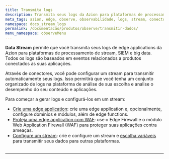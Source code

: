 ```yaml
---
title: Transmita logs
description: Transmita seus logs da Azion para plataformas de processamento de stream, SIEM e big data.
meta_tags: azion, edge, observe, observabilidade, logs, stream, conectores, siem
namespace: docs_stream_logs
permalink: /documentacao/produtos/observe/transmitir-dados/
menu_namespace: observeMenu
---
```



**Data Stream** permite que você transmita seus logs de edge applications da Azion para plataformas de processamento de stream, SIEM e big data. Todos os logs são baseados em eventos relacionados a produtos conectados às suas aplicações.

Através de conectores, você pode configurar um stream para transmitir automaticamente seus logs. Isso permitirá que você tenha um conjunto organizado de logs na plataforma de análise de sua escolha e analise o desempenho do seu conteúdo e aplicações.

<LinkButton link="/pt-br/documentacao/produtos/observe/data-stream/" text="go to Data Stream reference" outlined target="_blank" />

Para começar a gerar logs e configurá-los em um stream:

- [Crie uma edge application](/pt-br/documentacao/produtos/guias/build/criar-uma-aplicacao/): crie uma edge application e, opcionalmente, configure domínios e módulos, além de edge functions.
- [Proteja uma edge application com WAF](/pt-br/documentacao/produtos/secure/proteja-aplicacao/): use o Edge Firewall e o módulo Web Application Firewall (WAF) para proteger suas aplicações contra ameaças.
- [Configure um stream](/en/documentation/products/guides/use-data-stream/): crie e configure um stream e [escolha variáveis](/en/documentation/products/guides/observe/data-stream-select-variables/) para transmitir seus dados para outras plataformas.
<br /><br />
---

